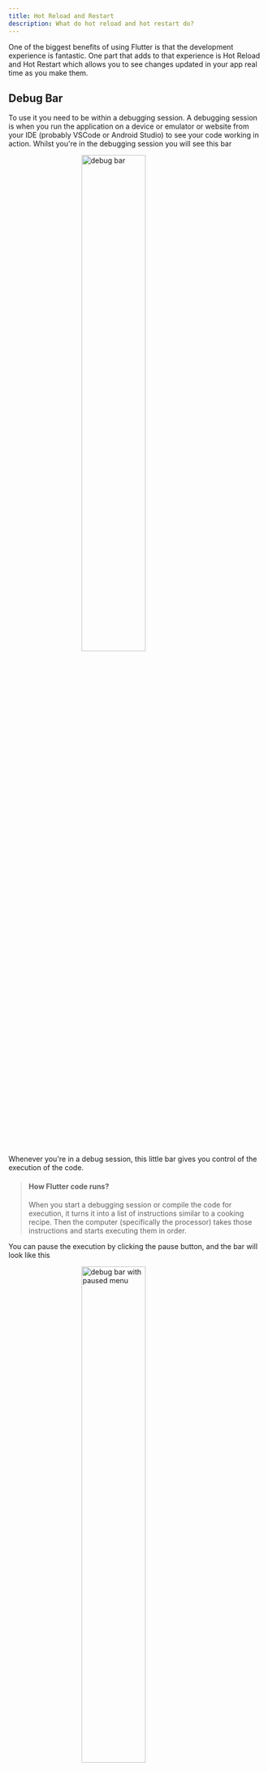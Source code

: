 ```yaml
---
title: Hot Reload and Restart
description: What do hot reload and hot restart do?
---
```


One of the biggest benefits of using Flutter is that the development experience is fantastic. One part that adds to that experience is Hot Reload and Hot Restart which allows you to see changes updated in your app real time as you make them.

## Debug Bar
To use it you need to be within a debugging session. A debugging session is when you run the application on a device or emulator or website from your IDE (probably VSCode or Android Studio) to see your code working in action. Whilst you're in the debugging session you will see this bar 

<img src="/public/hot_reload/debug_bar.png" width="50%" style="margin-left: 9rem" alt="debug bar" />

Whenever you're in a debug session, this little bar gives you control of the execution of the code. 

> #### How Flutter code runs?
> When you start a debugging session or compile the code for execution, it turns it into a list of instructions similar to a cooking recipe. Then the computer (specifically the processor) takes those instructions and starts executing them in order.

You can pause the execution by clicking the pause button, and the bar will look like this

<img src="/public/hot_reload/debug_bar2.png" width="50%" style="margin-left: 9rem" alt="debug bar with paused menu" />

Going from left to right you options are:
* **Continue** - Resume the execution of the code
* **Step Over** - If there is a function call, run that function, and then stop the code right after it's done
* **Step Into** - Take the next step of the execution, if there is a function step into that function
* **Step Out** - If you stepped into a function, run the rest of the function, and stop where you would have if you did a Step Over
* **Hot Reload** - Keep reading this page, we're going to go deeper on this
* **Hot Restart** - Keep reading this page, we're going to go deeper on this
* **Stop** - Ends the debugging session
* **Open DevTools Widget Inspector Page** - Opens <a href="/flutter/devtools">Widget Inspector Tool</a>

Now let's actually focus on the title of this doc: these two buttons
<img src="/public/hot_reload/debug_bar3.png" width="50%" style="margin-left: 9rem" alt="arrow pointing at hot restart and reload buttons"/>

## Hot Reload ⚡️
To understand Hot Reload you need to understand how the <a href="/flutter/widget_tree">Widget Tree</a> works. 

Hot Reload is used when you have made some changes to your code and you want to see them reflected in the debugging session you are running. When you press Hot Reload you will magically see your application update with all the changes you implemented. 

### What's going on under the hood?
Flutter takes a looks through the <a href="/flutter/widget_tree">Widget Tree</a> to find the widgets that could have been affected. The only those widgets that got affected, get re-rendered. This is why it is so fast, and also why the current state of the applications doesn't get affected. With the default counter app you notice that the counter stays when you change the color of the app bar for example. That's because the portion of the <a href="/flutter/widget_tree">Widget Tree</a> that includes the `AppBar` is not the same where the counter is.

> #### Side Note
> Even if you updated something within the same Widget Tree section of the counter it will still retain the state. This is because the state is stored in something called an Element Tree. When I'm writing this the docs talking about Element Tree are not created. If I forgot about this doc, and you see a doc somewhere talking about Element Tree, please leave an issue so I can link to it here 😊

## Hot Restart 🔄
Hot Restart was special because it retains the state of the application, and Hot Restart is here to throw all that away. That's the big difference between the two. Instead of only rerendering a portion of the <a href="/flutter/widget_tree">Widget Tree</a>, Hot Restart just throws the whole <a href="/flutter/widget_tree">Widget Tree</a> away and starts over. 

With Hot Restart you are getting a brand new start to your application. Think of it as stopping the debug session and restarting it again, but way faster. 

> #### Side Note
> There are still times when you need to completely stop the debugging session, and start it back up. The most common examples are when you add some packages or assets to the pubspec.yaml file. These need to go through the whole process so all the resources get loaded into the device or emulator properly.
